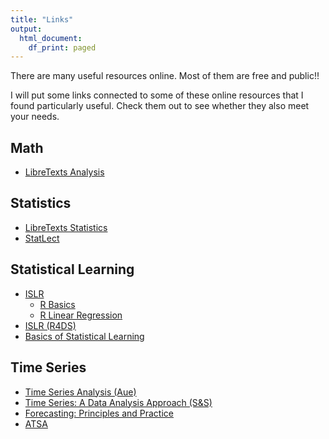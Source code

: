 ```yaml
---
title: "Links"
output: 
  html_document:
    df_print: paged
---
```


There are many useful resources online. Most of them are free and public!!

I will put some links connected to some of these online resources that I found particularly useful. Check them out to see whether they also meet your needs.

## Math 

* [LibreTexts Analysis](https://math.libretexts.org/Bookshelves/Analysis)

## Statistics 

* [LibreTexts Statistics](https://stats.libretexts.org)
* [StatLect](https://www.statlect.com/glossary/)

## Statistical Learning

* [ISLR](https://www.statlearning.com)
  * [R Basics](content/ISLR/Ch2-statlearn-lab.html)
  * [R Linear Regression](content/ISLR/Ch3-linreg-lab.html)
* [ISLR (R4DS)](https://r4ds.github.io/bookclub-islr/)
* [Basics of Statistical Learning](https://statisticallearning.org)

## Time Series 

* [Time Series Analysis (Aue)](https://stats.libretexts.org/Bookshelves/Advanced_Statistics/Time_Series_Analysis_(Aue))
* [Time Series: A Data Analysis Approach (S&S)](https://www.stat.pitt.edu/stoffer/tsda/)
* [Forecasting: Principles and Practice](https://otexts.com/fpp3/)
* [ATSA](https://atsa-es.github.io/atsa/index.html)

